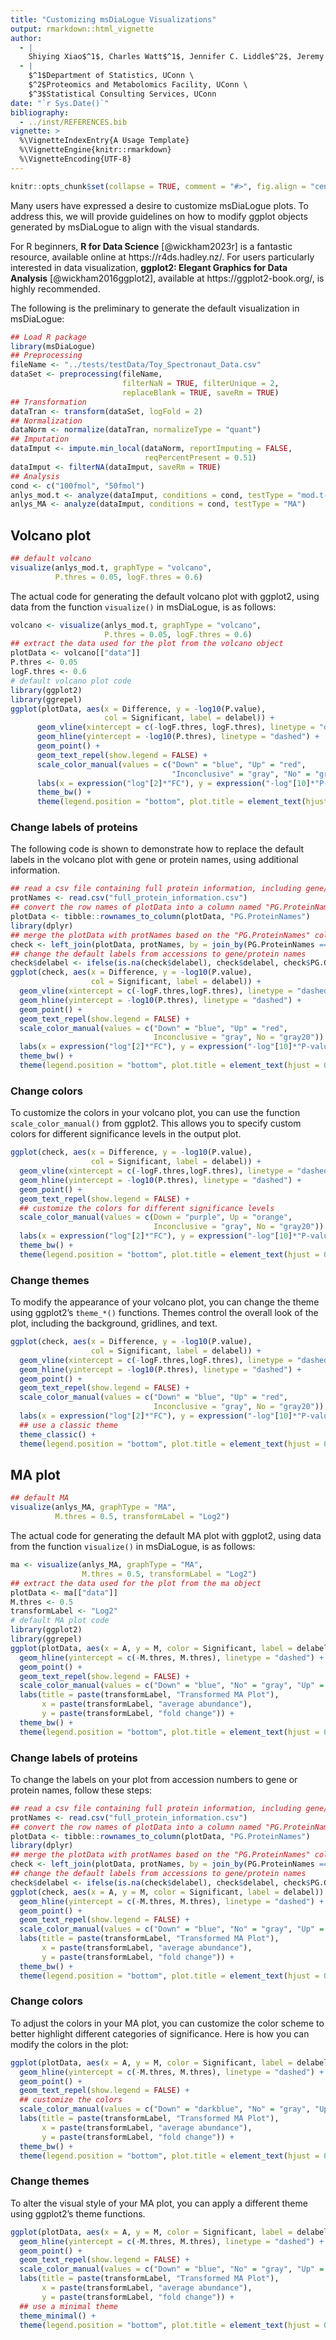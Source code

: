 ```yaml
---
title: "Customizing msDiaLogue Visualizations"
output: rmarkdown::html_vignette
author: 
  - |
    Shiying Xiao$^1$, Charles Watt$^1$, Jennifer C. Liddle$^2$, Jeremy L. Balsbaugh$^2$, Timothy E. Moore$^3$
  - |
    $^1$Department of Statistics, UConn \
    $^2$Proteomics and Metabolomics Facility, UConn \
    $^3$Statistical Consulting Services, UConn
date: "`r Sys.Date()`"
bibliography:
  - ../inst/REFERENCES.bib
vignette: >
  %\VignetteIndexEntry{A Usage Template}
  %\VignetteEngine{knitr::rmarkdown}
  %\VignetteEncoding{UTF-8}
---
```


```r
knitr::opts_chunk$set(collapse = TRUE, comment = "#>", fig.align = "center")
```

Many users have expressed a desire to customize msDiaLogue plots. To address this, we will
provide guidelines on how to modify ggplot objects generated by msDiaLogue to align with
the visual standards.

For R beginners, **R for Data Science** [@wickham2023r] is a fantastic resource,
available online at https://r4ds.hadley.nz/. For users particularly interested in data
visualization, **ggplot2: Elegant Graphics for Data Analysis** [@wickham2016ggplot2],
available at https://ggplot2-book.org/, is highly recommended.

The following is the preliminary to generate the default visualization in msDiaLogue:

```r
## Load R package
library(msDiaLogue)
## Preprocessing
fileName <- "../tests/testData/Toy_Spectronaut_Data.csv"
dataSet <- preprocessing(fileName,
                         filterNaN = TRUE, filterUnique = 2,
                         replaceBlank = TRUE, saveRm = TRUE)
## Transformation
dataTran <- transform(dataSet, logFold = 2)
## Normalization
dataNorm <- normalize(dataTran, normalizeType = "quant")
## Imputation
dataImput <- impute.min_local(dataNorm, reportImputing = FALSE,
                              reqPercentPresent = 0.51)
dataImput <- filterNA(dataImput, saveRm = TRUE)
## Analysis
cond <- c("100fmol", "50fmol")
anlys_mod.t <- analyze(dataImput, conditions = cond, testType = "mod.t-test")
anlys_MA <- analyze(dataImput, conditions = cond, testType = "MA")
```

## Volcano plot

```r
## default volcano
visualize(anlys_mod.t, graphType = "volcano",
          P.thres = 0.05, logF.thres = 0.6)
```

The actual code for generating the default volcano plot with ggplot2, using data from
the function `visualize()` in msDiaLogue, is as follows:

```r
volcano <- visualize(anlys_mod.t, graphType = "volcano",
                     P.thres = 0.05, logF.thres = 0.6)
## extract the data used for the plot from the volcano object
plotData <- volcano[["data"]]
P.thres <- 0.05
logF.thres <- 0.6
# default volcano plot code
library(ggplot2)
library(ggrepel)
ggplot(plotData, aes(x = Difference, y = -log10(P.value),
                     col = Significant, label = delabel)) +
      geom_vline(xintercept = c(-logF.thres, logF.thres), linetype = "dashed") +
      geom_hline(yintercept = -log10(P.thres), linetype = "dashed") +
      geom_point() +
      geom_text_repel(show.legend = FALSE) +
      scale_color_manual(values = c("Down" = "blue", "Up" = "red",
                                    "Inconclusive" = "gray", "No" = "gray20")) +
      labs(x = expression("log"[2]*"FC"), y = expression("-log"[10]*"P-value")) +
      theme_bw() +
      theme(legend.position = "bottom", plot.title = element_text(hjust = 0.5))
```

### Change labels of proteins

The following code is shown to demonstrate how to replace the default labels in the
volcano plot with gene or protein names, using additional information.

```r
## read a csv file containing full protein information, including gene/protein names
protNames <- read.csv("full_protein_information.csv")
## convert the row names of plotData into a column named "PG.ProteinNames"
plotData <- tibble::rownames_to_column(plotData, "PG.ProteinNames")
library(dplyr)
## merge the plotData with protNames based on the "PG.ProteinNames" column
check <- left_join(plotData, protNames, by = join_by(PG.ProteinNames == PG.ProteinNames))
## change the default labels from accessions to gene/protein names
check$delabel <- ifelse(is.na(check$delabel), check$delabel, check$PG.Genes)
ggplot(check, aes(x = Difference, y = -log10(P.value),
                  col = Significant, label = delabel)) +
  geom_vline(xintercept = c(-logF.thres,logF.thres), linetype = "dashed") +
  geom_hline(yintercept = -log10(P.thres), linetype = "dashed") +
  geom_point() +
  geom_text_repel(show.legend = FALSE) +
  scale_color_manual(values = c("Down" = "blue", "Up" = "red",
                                Inconclusive = "gray", No = "gray20")) +
  labs(x = expression("log"[2]*"FC"), y = expression("-log"[10]*"P-value")) +
  theme_bw() +
  theme(legend.position = "bottom", plot.title = element_text(hjust = 0.5))
```

### Change colors

To customize the colors in your volcano plot, you can use the function
`scale_color_manual()` from ggplot2. This allows you to specify custom colors for
different significance levels in the output plot.

```r
ggplot(check, aes(x = Difference, y = -log10(P.value),
                  col = Significant, label = delabel)) +
  geom_vline(xintercept = c(-logF.thres,logF.thres), linetype = "dashed") +
  geom_hline(yintercept = -log10(P.thres), linetype = "dashed") +
  geom_point() +
  geom_text_repel(show.legend = FALSE) +
  ## customize the colors for different significance levels
  scale_color_manual(values = c(Down = "purple", Up = "orange",
                                Inconclusive = "gray", No = "gray20")) +
  labs(x = expression("log"[2]*"FC"), y = expression("-log"[10]*"P-value")) +
  theme_bw() +
  theme(legend.position = "bottom", plot.title = element_text(hjust = 0.5))
```

### Change themes

To modify the appearance of your volcano plot, you can change the theme using ggplot2's
`theme_*()` functions. Themes control the overall look of the plot, including the
background, gridlines, and text.

```r
ggplot(check, aes(x = Difference, y = -log10(P.value),
                  col = Significant, label = delabel)) +
  geom_vline(xintercept = c(-logF.thres,logF.thres), linetype = "dashed") +
  geom_hline(yintercept = -log10(P.thres), linetype = "dashed") +
  geom_point() +
  geom_text_repel(show.legend = FALSE) +
  scale_color_manual(values = c("Down" = "blue", "Up" = "red",
                                Inconclusive = "gray", No = "gray20")) +
  labs(x = expression("log"[2]*"FC"), y = expression("-log"[10]*"P-value")) +
  ## use a classic theme
  theme_classic() +
  theme(legend.position = "bottom", plot.title = element_text(hjust = 0.5))
```

## MA plot

```r
## default MA
visualize(anlys_MA, graphType = "MA",
          M.thres = 0.5, transformLabel = "Log2")
```

The actual code for generating the default MA plot with ggplot2, using data from
the function `visualize()` in msDiaLogue, is as follows:

```r
ma <- visualize(anlys_MA, graphType = "MA",
                M.thres = 0.5, transformLabel = "Log2")
## extract the data used for the plot from the ma object
plotData <- ma[["data"]]
M.thres <- 0.5
transformLabel <- "Log2"
# default MA plot code
library(ggplot2)
library(ggrepel)
ggplot(plotData, aes(x = A, y = M, color = Significant, label = delabel)) +
  geom_hline(yintercept = c(-M.thres, M.thres), linetype = "dashed") +
  geom_point() +
  geom_text_repel(show.legend = FALSE) +
  scale_color_manual(values = c("Down" = "blue", "No" = "gray", "Up" = "red")) +
  labs(title = paste(transformLabel, "Transformed MA Plot"),
       x = paste(transformLabel, "average abundance"),
       y = paste(transformLabel, "fold change")) +
  theme_bw() +
  theme(legend.position = "bottom", plot.title = element_text(hjust = 0.5))
```

### Change labels of proteins

To change the labels on your plot from accession numbers to gene or protein names, follow
these steps:

```r
## read a csv file containing full protein information, including gene/protein names
protNames <- read.csv("full_protein_information.csv")
## convert the row names of plotData into a column named "PG.ProteinNames"
plotData <- tibble::rownames_to_column(plotData, "PG.ProteinNames")
library(dplyr)
## merge the plotData with protNames based on the "PG.ProteinNames" column
check <- left_join(plotData, protNames, by = join_by(PG.ProteinNames == PG.ProteinNames))
## change the default labels from accessions to gene/protein names
check$delabel <- ifelse(is.na(check$delabel), check$delabel, check$PG.Genes)
ggplot(check, aes(x = A, y = M, color = Significant, label = delabel)) +
  geom_hline(yintercept = c(-M.thres, M.thres), linetype = "dashed") +
  geom_point() +
  geom_text_repel(show.legend = FALSE) +
  scale_color_manual(values = c("Down" = "blue", "No" = "gray", "Up" = "red")) +
  labs(title = paste(transformLabel, "Transformed MA Plot"),
       x = paste(transformLabel, "average abundance"),
       y = paste(transformLabel, "fold change")) +
  theme_bw() +
  theme(legend.position = "bottom", plot.title = element_text(hjust = 0.5))
```

### Change colors

To adjust the colors in your MA plot, you can customize the color scheme to better
highlight different categories of significance. Here is how you can modify the colors
in the plot:

```r
ggplot(plotData, aes(x = A, y = M, color = Significant, label = delabel)) +
  geom_hline(yintercept = c(-M.thres, M.thres), linetype = "dashed") +
  geom_point() +
  geom_text_repel(show.legend = FALSE) +
  ## customize the colors
  scale_color_manual(values = c("Down" = "darkblue", "No" = "gray", "Up" = "orange")) +
  labs(title = paste(transformLabel, "Transformed MA Plot"),
       x = paste(transformLabel, "average abundance"),
       y = paste(transformLabel, "fold change")) +
  theme_bw() +
  theme(legend.position = "bottom", plot.title = element_text(hjust = 0.5))
```

### Change themes

To alter the visual style of your MA plot, you can apply a different theme using ggplot2's
theme functions.

```r
ggplot(plotData, aes(x = A, y = M, color = Significant, label = delabel)) +
  geom_hline(yintercept = c(-M.thres, M.thres), linetype = "dashed") +
  geom_point() +
  geom_text_repel(show.legend = FALSE) +
  scale_color_manual(values = c("Down" = "blue", "No" = "gray", "Up" = "red")) +
  labs(title = paste(transformLabel, "Transformed MA Plot"),
       x = paste(transformLabel, "average abundance"),
       y = paste(transformLabel, "fold change")) +
  ## use a minimal theme
  theme_minimal() +
  theme(legend.position = "bottom", plot.title = element_text(hjust = 0.5))
```

